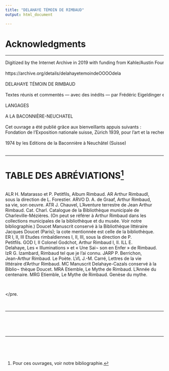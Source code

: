 ```yaml
---
title: "DELAHAYE TÉMOIN DE RIMBAUD"
output: html_document

---
```




# Acknowledgments


---


<!-- Page 1 -->

<pre style="font-family: inherit;">
Digitized by the Internet Archive in 2019 with funding from Kahle/Austin Foundation

https://archive.org/details/delahayetemoindeOOOOdela

DELAHAYE TÉMOIN DE RIMBAUD

Textes réunis et commentés — avec des inédits — par Frédéric Eigeldinger et André Gendre

LANGAGES

A LA BACONNIÈRE-NEUCHATEL

Cet ouvrage a été publié grâce aux bienveillants appuis suivants :
Fondation de l’Exposition nationale suisse, Zürich 1939, pour l’art et la recherche scientifique Fondation Ulrico Hoepli, Zürich Etat de Neuchâtel

1974 by les Editions de la Baconnière à Neuchâtel (Suisse)

</pre>

---

<!-- Page 7 -->

# TABLE DES ABRÉVIATIONS^[Pour ces ouvrages, voir notre bibliographie.]

<pre style="font-family: inherit;">
ALR           H. Matarasso et P. Petitfils, Album Rimbaud.
AR            Arthur RimbaudI, sous la direction de L. Forestier.
ARVO          D. A. de Graaf, Arthur Rimbaud, sa vie, son oeuvre.
ATR           J. Chauvel, L’Aventure terrestre de Jean Arthur Rimbaud.
Cat. Charl.   Catalogue de la Bibliothèque municipale de Charleville-Mézières. (On peut               se référer à Arthur Rimbaud dans les collections municipales de la                      bibliothèque et du musée. Voir notre bibliographie.) 
Doucet        Manuscrit conservé à la Bibliothèque littéraire Jacques Doucet (Paris); la               cote mentionnée est celle de la bibliothèque.
ER I, II, III Etudes rimbaldiennes I, II, III, sous la direction de P. Petitfils.
GOD I, II     Colonel Godchot, Arthur Rimbaud I, II.
ILL           E. Delahaye, Les « Illuminations » et « Une Sai¬ son en Enfer » de                      Rimbaud.
IzR           G. Izambard, Rimbaud tel que je l’ai connu.
JARP          P. Berrichon, Jean-Arthur Rimbaud. Le Poète.
LVL           J.-M. Carré, Lettres de la vie littéraire d’Arthur Rimbaud.
MC            Manuscrit Delahaye-Cazals conservé à la Biblio¬ thèque Doucet.
MRA           Etiemble, Le Mythe de Rimbaud. L’Année du centenaire.
MRG           Etiemble, Le Mythe de Rimbaud. Genèse du mythe.

</pre.

---


<!-- Page 7 -->